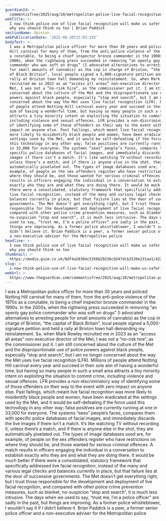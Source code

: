 ```yaml
---
guardianId: >-
  commentisfree/2025/aug/20/metropolitan-police-live-facial-recognition-notting-hill-carnival
webTitle: >-
  I now think police use of live facial recognition will make us safer – here’s
  why you should think so too | Brian Paddick
sectionName: Opinion
webPublicationDate: '2025-08-20T15:03:19Z'
bodyText: >-
  I was a Metropolitan police officer for more than 30 years and policed Notting
  Hill carnival for many of them, from the anti-police violence of the 1970s as
  a constable, to being a chief inspector bronze commander in the 1990s. In the
  2000s, when the rightwing press succeeded in removing “an openly gay police
  commander who was soft on drugs” (I advocated alternatives to arresting people
  for small amounts of cannabis) as the cop in charge of Brixton, “the capital
  of Black Britain”, local people signed a 5,000-signature petition and held a
  rally at Brixton town hall demanding my reinstatement. So, when Mark Rowley
  recruited me in 2023 as an “access all areas” non-executive director of the
  Met, I was not a “no-risk hire”, as the commissioner put it. I am still
  concerned about the culture of the Met and the disproportionate use of police
  powers against black people, especially “stop and search”, but I am no longer
  concerned about the way the Met uses live facial recognition (LFR). Millions
  of people attend Notting Hill carnival every year and succeed in their sole
  aim of having a wonderful time, but having so many people in such a small area
  attracts a tiny minority intent on exploiting the situation to commit crime,
  including violence and sexual offences. LFR provides a non-discriminatory way
  of identifying some of those offenders on their way to the event with zero
  impact on anyone else. Past failings, which meant live facial recognition was
  more likely to misidentify black people and women, have been eradicated at the
  settings used by the Met, and it would be self-defeating if the force used
  this technology in any other way; false positives are currently running at one
  in 33,000 for everyone. The systems “sees” people’s faces, compares them with
  specific police databases of facial images, and immediately discards the live
  images if there isn’t a match. It’s like watching TV without recording it,
  unless there’s a match, and if there is anyone else in the shot, they are
  automatically pixelated out. The types of image databases used are, for
  example, of people on the sex offenders register who have restrictions on
  where they should be, and those wanted for serious criminal offences. A match
  results in officers engaging the individual in a conversation to establish
  exactly who they are and what they are doing there. It would be much better if
  there were a consolidated, statutory framework that specifically addressed
  live facial recognition, instead of the many and various legal checks and
  balances currently in place, but that failure lies at the door of successive
  governments. The Met doesn’t get everything right, but I trust those
  responsible for the development and deployment of live facial recognition, and
  compared with other police crime prevention measures, such as blanket,
  no-suspicion “stop and search”, it is much less intrusive. The days when we
  used to say, “trust me, I’m a police officer” are sadly in the past, but
  things are improving. As a former police whistleblower, I wouldn’t say it if I
  didn’t believe it. Brian Paddick is a peer, a former senior police officer and
  a non-executive adviser for the Metropolitan police
headline: >-
  I now think police use of live facial recognition will make us safer – here’s
  why you should think so too
thumbnail: >-
  https://media.guim.co.uk/8df4a28384c5356b29236c9247dcb2539e231aa1/422_0_6737_5389/500.jpg
slug: >-
  i-now-think-police-use-of-live-facial-recognition-will-make-us-safer-heres-why-you-should-think-so-too-or-brian-paddick
webUrl: >-
  https://www.theguardian.com/commentisfree/2025/aug/20/metropolitan-police-live-facial-recognition-notting-hill-carnival
---
```

I was a Metropolitan police officer for more than 30 years and policed Notting Hill carnival for many of them, from the anti-police violence of the 1970s as a constable, to being a chief inspector bronze commander in the 1990s. In the 2000s, when the rightwing press succeeded in removing “an openly gay police commander who was soft on drugs” (I advocated alternatives to arresting people for small amounts of cannabis) as the cop in charge of Brixton, “the capital of Black Britain”, local people signed a 5,000-signature petition and held a rally at Brixton town hall demanding my reinstatement. So, when Mark Rowley recruited me in 2023 as an “access all areas” non-executive director of the Met, I was not a “no-risk hire”, as the commissioner put it. I am still concerned about the culture of the Met and the disproportionate use of police powers against black people, especially “stop and search”, but I am no longer concerned about the way the Met uses live facial recognition (LFR). Millions of people attend Notting Hill carnival every year and succeed in their sole aim of having a wonderful time, but having so many people in such a small area attracts a tiny minority intent on exploiting the situation to commit crime, including violence and sexual offences. LFR provides a non-discriminatory way of identifying some of those offenders on their way to the event with zero impact on anyone else. Past failings, which meant live facial recognition was more likely to misidentify black people and women, have been eradicated at the settings used by the Met, and it would be self-defeating if the force used this technology in any other way; false positives are currently running at one in 33,000 for everyone. The systems “sees” people’s faces, compares them with specific police databases of facial images, and immediately discards the live images if there isn’t a match. It’s like watching TV without recording it, unless there’s a match, and if there is anyone else in the shot, they are automatically pixelated out. The types of image databases used are, for example, of people on the sex offenders register who have restrictions on where they should be, and those wanted for serious criminal offences. A match results in officers engaging the individual in a conversation to establish exactly who they are and what they are doing there. It would be much better if there were a consolidated, statutory framework that specifically addressed live facial recognition, instead of the many and various legal checks and balances currently in place, but that failure lies at the door of successive governments. The Met doesn’t get everything right, but I trust those responsible for the development and deployment of live facial recognition, and compared with other police crime prevention measures, such as blanket, no-suspicion “stop and search”, it is much less intrusive. The days when we used to say, “trust me, I’m a police officer” are sadly in the past, but things are improving. As a former police whistleblower, I wouldn’t say it if I didn’t believe it. Brian Paddick is a peer, a former senior police officer and a non-executive adviser for the Metropolitan police
